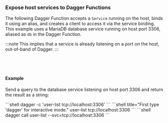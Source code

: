 ### Expose host services to Dagger Functions

The following Dagger Function accepts a `Service` running on the host, binds it using an alias, and creates a client to access it via the service binding. This example uses a MariaDB database service running on host port 3306, aliased as `db` in the Dagger Function.

:::note
This implies that a service is already listening on a port on the host, out-of-band of Dagger.
:::

<Tabs groupId="language" queryString="sdk">
<TabItem value="go" label="Go">

```go file=../../../extending/modules/snippets/services/expose-host-services-to-dagger/go/main.go
```

</TabItem>
<TabItem value="python" label="Python">

```python file=../../../extending/modules/snippets/services/expose-host-services-to-dagger/python/main.py
```

</TabItem>
<TabItem value="typescript" label="TypeScript">

```typescript file=../../../extending/modules/snippets/services/expose-host-services-to-dagger/typescript/index.ts
```

</TabItem>
<TabItem value="php" label="PHP">

```php file=../../../extending/modules/snippets/services/expose-host-services-to-dagger/php/src/MyModule.php
```

</TabItem>
</Tabs>

#### Example

Send a query to the database service listening on host port 3306 and return the result as a string:

<Tabs groupId="shell">
<TabItem value="System shell">
```shell
dagger -c 'user-list tcp://localhost:3306'
```
</TabItem>
<TabItem value="Dagger Shell">
```shell title="First type 'dagger' for interactive mode."
user-list tcp://localhost:3306
```
</TabItem>
<TabItem value="Dagger CLI">
```shell
dagger call user-list --svc=tcp://localhost:3306
```
</TabItem>
</Tabs>
